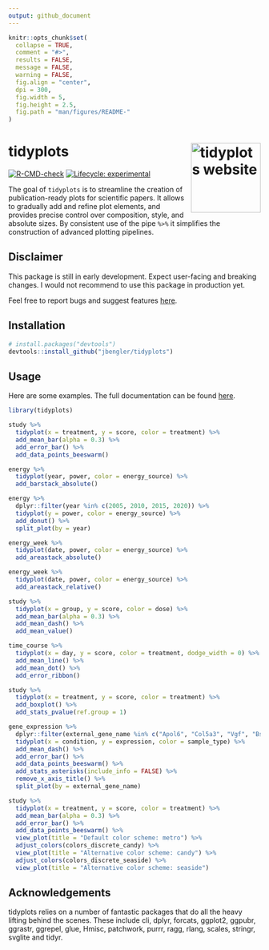 ```yaml
---
output: github_document
---
```


<!-- README.md is generated from README.Rmd. Please edit that file -->

```r
knitr::opts_chunk$set(
  collapse = TRUE,
  comment = "#>",
  results = FALSE,
  message = FALSE,
  warning = FALSE,
  fig.align = "center",
  dpi = 300,
  fig.width = 5,
  fig.height = 2.5,
  fig.path = "man/figures/README-"
)
```

# tidyplots <a href="https://jbengler.github.io/tidyplots/"><img src="man/figures/logo.svg" align="right" height="139" alt="tidyplots website" /></a>

<!-- badges: start -->
[![R-CMD-check](https://github.com/jbengler/tidyplots/actions/workflows/R-CMD-check.yaml/badge.svg)](https://github.com/jbengler/tidyplots/actions/workflows/R-CMD-check.yaml)
[![Lifecycle: experimental](https://img.shields.io/badge/lifecycle-experimental-orange.svg)](https://lifecycle.r-lib.org/articles/stages.html#experimental)
<!-- badges: end -->

The goal of `tidyplots` is to streamline the creation of publication-ready plots for scientific papers. It allows to gradually add and refine plot elements, and provides precise control over composition, style, and absolute sizes. By consistent use of the pipe `%>%` it simplifies the construction of advanced plotting pipelines.

## Disclaimer

This package is still in early development. Expect user-facing and breaking changes. I would not recommend to use this package in production yet.

Feel free to report bugs and suggest features [here](https://github.com/jbengler/tidyplots/issues).

## Installation

``` r
# install.packages("devtools")
devtools::install_github("jbengler/tidyplots")
```

## Usage

Here are some examples. The full documentation can be found [here](https://jbengler.github.io/tidyplots/).

```r
library(tidyplots)

study %>% 
  tidyplot(x = treatment, y = score, color = treatment) %>% 
  add_mean_bar(alpha = 0.3) %>% 
  add_error_bar() %>% 
  add_data_points_beeswarm()

```

```r
energy %>% 
  tidyplot(year, power, color = energy_source) %>% 
  add_barstack_absolute()

```

```r
energy %>% 
  dplyr::filter(year %in% c(2005, 2010, 2015, 2020)) %>% 
  tidyplot(y = power, color = energy_source) %>% 
  add_donut() %>% 
  split_plot(by = year)

```

```r
energy_week %>% 
  tidyplot(date, power, color = energy_source) %>% 
  add_areastack_absolute()

```

```r
energy_week %>% 
  tidyplot(date, power, color = energy_source) %>% 
  add_areastack_relative()

```

```r
study %>% 
  tidyplot(x = group, y = score, color = dose) %>% 
  add_mean_bar(alpha = 0.3) %>% 
  add_mean_dash() %>% 
  add_mean_value()

```

```r
time_course %>%
  tidyplot(x = day, y = score, color = treatment, dodge_width = 0) %>%
  add_mean_line() %>%
  add_mean_dot() %>%
  add_error_ribbon()

```

```r
study %>% 
  tidyplot(x = treatment, y = score, color = treatment) %>% 
  add_boxplot() %>% 
  add_stats_pvalue(ref.group = 1)

```

```r
gene_expression %>% 
  dplyr::filter(external_gene_name %in% c("Apol6", "Col5a3", "Vgf", "Bsn")) %>% 
  tidyplot(x = condition, y = expression, color = sample_type) %>% 
  add_mean_dash() %>% 
  add_error_bar() %>% 
  add_data_points_beeswarm() %>% 
  add_stats_asterisks(include_info = FALSE) %>% 
  remove_x_axis_title() %>% 
  split_plot(by = external_gene_name)

```

```r
study %>% 
  tidyplot(x = treatment, y = score, color = treatment) %>% 
  add_mean_bar(alpha = 0.3) %>% 
  add_error_bar() %>% 
  add_data_points_beeswarm() %>% 
  view_plot(title = "Default color scheme: metro") %>% 
  adjust_colors(colors_discrete_candy) %>% 
  view_plot(title = "Alternative color scheme: candy") %>% 
  adjust_colors(colors_discrete_seaside) %>% 
  view_plot(title = "Alternative color scheme: seaside")

```

## Acknowledgements

tidyplots relies on a number of fantastic packages that do all the heavy lifting behind the scenes. These include 
    cli,
    dplyr,
    forcats,
    ggplot2,
    ggpubr,
    ggrastr,
    ggrepel,
    glue,
    Hmisc,
    patchwork,
    purrr,
    ragg,
    rlang,
    scales,
    stringr,
    svglite and
    tidyr.

